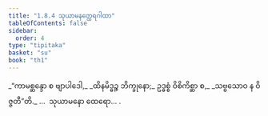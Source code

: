 ```yaml
---
title: "1.8.4 သုယာမနတ္ထေရဂါထာ"
tableOfContents: false
sidebar:
  order: 4
type: "tipitaka"
basket: "su"
book: "th1"
---
```



<DynamicBreadcrumb />

<Division number="74" book="th1" e="ch" v="19" p="236">

<Paragraph number="167" type="verses" book="th1">
_“ကာမစ္ဆန္ဒော စ ဗျာပါဒေါ,_  
_ထိနမိဒ္ဓဉ္စ ဘိက္ခုနော;_  
ဥဒ္ဓစ္စံ ဝိစိကိစ္ဆာ စ,_  
_သဗ္ဗသောဝ န ဝိဇ္ဇတီ”တိ._  


</Paragraph>
</Division>

<Paragraph number="168" type="center" book="th1">
…  သုယာမနော ထေရော… .
</Paragraph>